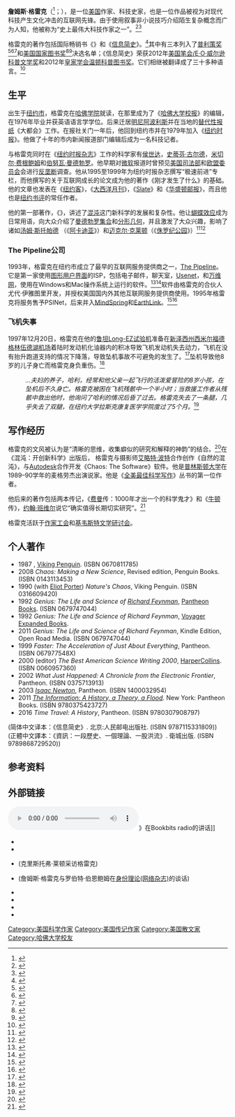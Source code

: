 {{Infobox writer <!-- For more information see [[:Template:Infobox_Writer/doc|:Template:Infobox Writer/doc]]. --> 
| name          = 詹姆斯·格雷克
| original      = James Gleick
| image         = 
| birth_date    = {{Birth date and age|1954|08|01}}
| birth_place   = 纽约市
| occupation    = 作家
| citizenship = [[美国|美国]]
| education     = 
| alma_mater    = 哈佛学院
| notableworks  = 《[[信息简史|信息简史]]》（2011）<br>《[[理查德·费曼|费曼]]传：1000年才出一个的科学鬼才》（1992）<br>《{{link-en|混沌：开创新科学|Chaos: Making a New Science}}》（1987）
| website       = {{URL|http://around.com}} 
}}
'''詹姆斯·格雷克'''（{{lang-en|'''James Gleick'''}}{{IPAc-en|g|l|iː|k}}<ref>{{YouTube|id=a2jZT9EFyaQ#t=0m5s|title="James Gleick Interview and Reading"}}<!--at 0:05--></ref>；{{bd|1954年|8月1日}}），是一位[[美国|美国]]作家、科技史家，也是一位作品被视为对现代科技产生文化冲击的互联网先锋。由于使用叙事非小说技巧介绍陌生复杂概念而广为人知，他被称为“史上最伟大科技作家之一”。<ref>{{cite web|url=http://www.enotes.com/topics/james-gleick|title=Study Guide: James Gleick|publisher=E Notes|access-date=2015-11-18|archive-date=2020-11-25|archive-url=https://web.archive.org/web/20201125092041/https://www.enotes.com/topics/james-gleick|dead-url=no}}</ref><ref>{{cite web |url=http://boingboing.net/2011/03/24/james-gleicks-tour-d.html |first=Cory |last=Doctorow |title=James Gleick's tour-de-force: The Information, a natural history of information theory |work=Boing Boing |date=March 24, 2011 |accessdate=29 May 2014 |archive-date=2014-04-29 |archive-url=https://web.archive.org/web/20140429162540/http://boingboing.net/2011/03/24/james-gleicks-tour-d.html |dead-url=no }}</ref>

格雷克的著作包括国际畅销书《{{link-en|混沌：开创新科学|Chaos: Making a New Science}}》和《[[信息简史|信息简史]]》。<ref>{{cite web | url=http://www.amazon.com/James-Gleick/e/B000AQ3M1I | title=James Gleick: Bibliography | publisher=[[Amazon.com|Amazon.com]] | accessdate=April 14, 2011 | archive-date=2020-08-01 | archive-url=https://web.archive.org/web/20200801014602/https://www.amazon.com/James-Gleick/e/B000AQ3M1I | dead-url=no }}</ref>其中有三本列入了[[普利策奖|普利策奖]]<ref>{{cite web|last=Gleick|first=James|title=1988 Finalists|url=http://www.pulitzer.org/finalists/1988|work=Chaos: Making a new Science|publisher=The Pulitzer Prizes|accessdate=28 May 2011|archive-date=2016-01-08|archive-url=https://web.archive.org/web/20160108143732/http://www.pulitzer.org/finalists/1988|dead-url=no}}</ref><ref>{{cite web|last=Gleick|first=James|title=1993 Finalists|url=http://www.pulitzer.org/finalists/1993|work=Genius: The Life and Science of Richard Feynman|publisher=The Pulitzer Prizes|accessdate=28 May 2011|archive-date=2015-12-24|archive-url=https://web.archive.org/web/20151224102252/http://www.pulitzer.org/finalists/1993|dead-url=no}}</ref><ref>{{cite web|last=Gleick|first=James|title=2004 Finalists|url=http://www.pulitzer.org/finalists/2004|work=Isaac Newton|publisher=The Pulitzer Prizes|accessdate=28 May 2011|archive-date=2015-12-24|archive-url=https://web.archive.org/web/20151224075736/http://www.pulitzer.org/finalists/2004|dead-url=no}}</ref>和[[美国国家图书奖|美国国家图书奖]]<ref>{{cite web|last=Gleick|first=James|title=National Book Awards - 1987|url=http://www.nationalbook.org/nba1987.html|work=Chaos: Making a New Science|publisher=National Book Foundation|accessdate=28 May 2011|archive-date=2018-09-28|archive-url=https://web.archive.org/web/20180928025641/http://www.nationalbook.org/nba1987.html|dead-url=no}}</ref><ref>{{cite web|last=Gleick|first=James|title=National Book Awards - 1992|url=http://www.nationalbook.org/nba1992.html|work=Genius: The Life and Science of Richard Feynman|publisher=[[National_Book_Foundation|National Book Foundation]]|accessdate=28 May 2011|archive-date=2018-04-19|archive-url=https://web.archive.org/web/20180419142256/http://www.nationalbook.org/nba1992.html|dead-url=no}}</ref>决选名单；《信息简史》荣获2012年[[美国笔会/E·O·威尔逊科普文学奖|美国笔会/E·O·威尔逊科普文学奖]]和2012年[[英国皇家学会科学图书奖|皇家学会温顿科普图书奖]]。它们相继被翻译成了三十多种语言。<ref>{{cite web|last=Gleick|first=James|title=About|url=http://around.com/about|work=Bits in the Ether|publisher=Author's website|accessdate=14 June 2011|archive-date=2011-06-15|archive-url=https://web.archive.org/web/20110615105055/http://around.com/about|dead-url=no}}</ref>

== 生平 ==
出生于[[纽约市|纽约市]]，格雷克在[[哈佛学院|哈佛学院]]就读，在那里成为了《[[哈佛大学校报|哈佛大学校报]]》的编辑，在1976年毕业并获英语语言学学位。后来迁居[[明尼阿波利斯|明尼阿波利斯]]并在当地的[[替代性报纸|替代性报纸]]《大都会》工作。在报社关门一年后，他回到纽约市并在1979年加入《[[纽约时报|纽约时报]]》。他做了十年的市内新闻报道部门编辑后成为一名科技记者。

与格雷克同时在《[[纽约时报杂志|纽约时报杂志]]》工作的科学家有[[侯世达|侯世达]]，[[史蒂芬·古尔德|史蒂芬·古尔德]]，[[米切尔·费根鲍姆|米切尔·费根鲍姆]]和[[伯努瓦·曼德勃罗|伯努瓦·曼德勃罗]]。他早期对[[微软|微软]]报道时曾预见[[美国司法部|美国司法部]]和[[欧盟委员会|欧盟委员会]]会进行[[反垄断|反垄断]]调查。他从1995至1999年为纽约时报杂志撰写“极速前进”专栏，而他撰写的关于互联网成长的论文成为他的著作《刚才发生了什么》的基础。他的文章也发表在《[[纽约客|纽约客]]》，《[[大西洋月刊|大西洋月刊]]》，《[[Slate_(杂志)|Slate]]》和《[[华盛顿邮报|华盛顿邮报]]》，而且他也是[[纽约书评|纽约书评]]的常任作者。

他的第一部著作，《{{link-en|混沌：开创新科学|Chaos: Making a New Science}}》，讲述了[[混沌理论|混沌]]这门新科学的发展和复杂性。他让[[蝴蝶效应|蝴蝶效应]]成为日常用语，向大众介绍了[[曼德勃罗集合|曼德勃罗集合]]和[[分形几何|分形几何]]，并且激发了大众兴趣，影响了诸如[[汤姆·斯托帕德|汤姆·斯托帕德]] （《[[阿卡迪亚_(话剧)|阿卡迪亚]]》）和[[迈克尔·克莱顿|迈克尔·克莱顿]]（《[[侏罗纪公园(小说)|侏罗纪公园]]》）<ref>{{cite book |last=Delaney |first=Paul |date=1994 |title=Tom Stoppard in Conversation |url= |location= |publisher=University of Michigan Press |page=224 |isbn= |accessdate= }}</ref><ref>{{cite book |last=Crichton |first=Michael |date=1990 |title=Jurassic Park |url= |location= |publisher=Alfred A. Knopf |page=400 |isbn= |accessdate= }}</ref>

=== The Pipeline公司 ===
1993年，格雷克在纽约市成立了最早的互联网服务提供商之一，[[The_Pipeline|The Pipeline]]。它是第一家使用[[图形用户界面|图形用户界面]]的ISP，包括电子邮件，聊天室，[[Usenet|Usenet]]，和[[万维网|万维网]]，使用在Windows和Mac操作系统上运行的软件。<ref name=Wired>{{cite web |url=http://www.wired.com/wired/archive/2.11/gleik.html |title=Pipeline |accessdate=March 23, 2009 |last=Batelle |first=John |date=November 1994 |work=[[Wired_(magazine)|Wired]] |archive-date=2012-10-26 |archive-url=https://web.archive.org/web/20121026141009/http://www.wired.com/wired/archive/2.11/gleik.html |dead-url=no }}</ref><ref name=Release>{{cite web |url=http://cachefly.oreilly.com/radar/r1/01-94.pdf |title=Pipeline: Not Just Another Pretty Face |accessdate=March 23, 2009 |last=Michalski |first=Jerry |authorlink=Jerry Michalski |date=January 31, 1994 |format=PDF |work=[[Release_1.0|Release 1.0]] |pages=9–11 }}</ref>软件由格雷克的合伙人尤代·伊雅图里开发，并授权美国国内外其他互联网服务提供商使用。1995年格雷克将服务售予PSINet，后来并入[[MindSpring|MindSpring]]和[[EarthLink|EarthLink]]。<ref>{{cite web |url=http://www.nytimes.com/1995/02/11/business/company-news-performance-systems-buys-pipeline-network.html |title=Performance Systems Buys Pipeline Network |accessdate=March 23, 2009 |last=Lewis |first=Peter H. |date=February 11, 1995 |work=[[The_New_York_Times|The New York Times]] |archive-date=2020-09-03 |archive-url=https://web.archive.org/web/20200903190626/https://www.nytimes.com/1995/02/11/business/company-news-performance-systems-buys-pipeline-network.html |dead-url=no }}</ref><ref>{{cite web |url=http://www.nytimes.com/1996/07/02/business/psinet-to-sell-consumer-internet-division.html |title=Psinet to Sell Consumer Internet Division |accessdate=March 23, 2009 |date=July 2, 1996 |work=[[The_New_York_Times|The New York Times]] |archive-date=2020-09-07 |archive-url=https://web.archive.org/web/20200907045523/https://www.nytimes.com/1996/07/02/business/psinet-to-sell-consumer-internet-division.html |dead-url=no }}</ref>

=== 飞机失事 ===
1997年12月20日，格雷克在他的[[鲁坦Long-EZ|鲁坦Long-EZ]][[试验机|试验机]]准备在[[西米尔福德(新泽西州)|新泽西州西米尔福德]][[格林伍德湖机场|格林伍德湖机场]]着陆时发动机化油器内的积冰导致飞机发动机失去动力，飞机在没有抬升跑道支持的情况下降落，导致坠机事故不可避免的发生了。<ref name=Crash_Sum>{{cite web|title=FA ID: NYC98FA047|url=http://www.ntsb.gov/aviationquery/brief.aspx?ev_id=20001208X09356&key=1|website=National Transportation Safety Board|publisher=US Government|accessdate=12 October 2014|archive-date=2014-10-17|archive-url=https://web.archive.org/web/20141017134928/http://www.ntsb.gov/aviationquery/brief.aspx?ev_id=20001208X09356&key=1|dead-url=no}}</ref>坠机导致他8岁的儿子身亡而格雷克身负重伤。<ref name=Crash_Narrative>{{cite web|title=Untitled (NYC98FA047 crash narrative)|url=http://www.ntsb.gov/aviationquery/brief2.aspx?ev_id=20001208X09356&ntsbno=NYC98FA047&akey=1|website=National Transportation Safety Board|publisher=US Government|accessdate=12 October 2014|archive-date=2014-10-17|archive-url=https://web.archive.org/web/20141017134619/http://www.ntsb.gov/aviationquery/brief2.aspx?ev_id=20001208X09356&ntsbno=NYC98FA047&akey=1|dead-url=no}}</ref>

:''...夫妇的养子，哈利，经常和他父亲一起飞行的活泼爱冒险的8岁小孩，在坠机后不久身亡。格雷克被困在飞机残骸中一个半小时；当救援工作者从残骸中救出他时，他询问了哈利的情况后昏了过去。格雷克失去了一条腿，几乎失去了双腿，在纽约大学拉斯克康复医学学院度过了5个月。''<ref name=Crash_Wired>{{cite web|last1=Diamond|first1=David|title=James Gleick's Survival Lessons|url=http://archive.wired.com/wired/archive/7.08/gleick.html|website=Wired|publisher=Condé Nast|accessdate=12 October 2014|archive-date=2015-09-30|archive-url=https://web.archive.org/web/20150930071814/http://archive.wired.com/wired/archive/7.08/gleick.html|dead-url=no}}</ref>

== 写作经历 ==
格雷克的文风被认为是“清晰的思维，收集癖似的研究和解释的神韵”的结合。<ref>{{cite web |url=http://bookcritics.org/blog/archive/karen-long-on-james-gleicks-the-information |title=Karen Long on James Gleick's The Information |accessdate=May 29, 2014 |date=February 7, 2012 |archive-url=https://web.archive.org/web/20140529223841/http://bookcritics.org/blog/archive/karen-long-on-james-gleicks-the-information |archive-date=2014-05-29 |dead-url=yes }}</ref>在《混沌：开创新科学》出版后， 格雷克与摄影师[[艾略特·波特|艾略特·波特]]合作创作《自然的混沌》，与[[Autodesk|Autodesk]]合作开发《Chaos: The Software》软件。他是[[普林斯顿大学|普林斯顿大学]]在1989–90学年的麦格劳杰出演说家。他是《[[全美最佳科学写作|全美最佳科学写作]]》丛书的第一位作者。

他后来的著作包括两本传记，《[[理查德·费曼|费曼]]传：1000年才出一个的科学鬼才》和《[[艾萨克·牛顿|牛顿]]传》，[[约翰·班维尔|约翰·班维尔]]说它“确实值得长期切实研究”。<ref>{{cite web |url=http://www.theguardian.com/books/2003/aug/30/scienceandnature.highereducation |title=The Magus |accessdate=May 29, 2014 |last=Banville |first=John |date=August 29, 2003 |work=[[The_Guardian|The Guardian]] |archive-date=2021-04-11 |archive-url=https://web.archive.org/web/20210411034937/https://www.theguardian.com/books/2003/aug/30/scienceandnature.highereducation |dead-url=no }}</ref>

格雷克活跃于[[作家工会|作家工会]]和[[基韦斯特文学研讨会|基韦斯特文学研讨会]]。

== 个人著作 ==
* 1987 ''{{link-en|Chaos: Making a New Science|Chaos: Making a New Science}}'', [[Viking_Penguin|Viking Penguin]]. (ISBN 0670811785)
* 2008 ''Chaos: Making a New Science'', Revised edition, Penguin Books. (ISBN 0143113453)
* 1990 (with [[Eliot_Porter|Eliot Porter]]) ''Nature's Chaos'', Viking Penguin. (ISBN 0316609420)
* 1992 ''Genius: The Life and Science of [[Richard_Feynman|Richard Feynman]]'', [[Pantheon_Books|Pantheon Books]]. (ISBN 0679747044)
* 1992 ''Genius: The Life and Science of Richard Feynman'', [[Voyager_Expanded_Books|Voyager Expanded Books]].
* 2011 ''Genius: The Life and Science of Richard Feynman'', Kindle Edition, Open Road Media. (ISBN 0679747044)
* 1999 ''Faster: The Acceleration of Just About Everything'', Pantheon. (ISBN 067977548X)
* 2000 (editor) ''The Best American Science Writing 2000'', [[HarperCollins|HarperCollins]]. (ISBN 0060957360)
* 2002 ''What Just Happened: A Chronicle from the Electronic Frontier'', Pantheon. (ISBN 0375713913)
* 2003 ''[[Isaac_Newton|Isaac Newton]]'', Pantheon. (ISBN 1400032954)
* 2011 ''[[信息简史|The Information: A History, a Theory, a Flood]]''. New York: Pantheon Books. (ISBN 9780375423727)
* 2016 ''Time Travel: A History'', Pantheon. (ISBN 9780307908797)
(简体中文译本：《信息简史》. 北京:人民邮电出版社. (ISBN 9787115331809))<br>
(正體中文譯本：《資訊：一段歷史、一個理論、一股洪流》. 衛城出版. (ISBN 9789868729520))

==参考资料==
{{reflist}}

==外部链接==
[[File:Bookbits_-_2011-05-04_James_Gleick-The_Information.vorb.oga|thumb]]》在Bookbits radio的讲话]]
* {{Official website|http://www.around.com|language=en}}
* {{Goodreads author|10401.James_Gleick}}
* {{cite web |url=http://blogs.law.harvard.edu/lydon/2003/08/23 |title=A Miracle Made Lyrical |author=[[克里斯托弗·莱顿|克里斯托弗·莱顿]] |website=[[哈佛大学|哈佛大学]]网站个人专页 |language=en |date= |access-date=2015-11-18 |archive-date=2006-11-26 |archive-url=https://web.archive.org/web/20061126191723/http://blogs.law.harvard.edu/lydon/2003/08/23 |dead-url=no }} (克里斯托弗·莱顿采访格雷克)
* {{cite web |url=http://www.identitytheory.com/people/birnbaum51.html |title=The Narrative Thread |work=''Identity Theory'' |language=en |date= |access-date=2015-11-18 |archive-date=2012-01-27 |archive-url=https://web.archive.org/web/20120127032506/http://www.identitytheory.com/people/birnbaum51.html |dead-url=no }} (詹姆斯·格雷克与罗伯特·伯恩鲍姆在[[身份理论(网络杂志)|身份理论(网络杂志)]]的谈话)
* {{cite web |url=http://www.nybooks.com/authors/14855 |title=纽约书评网站上由格雷克所写的书评 |website=[[纽约书评|纽约书评]] |language=en |date= |access-date=2018年5月6日 |archive-date=2009年5月26日 |archive-url=https://web.archive.org/web/20090526212047/http://www.nybooks.com/authors/14855 |dead-url=no }}
* {{cite web |url=http://www.kwls.org/podcasts/janna_levin_in_conversation_wi/ |type=Audio |title=James Gleick in conversation |trans_title=与詹纳·莱文在基韦斯特文学研讨会 |language=en |date=2008年 |access-date=2015-11-18 |archive-date=2016-05-20 |archive-url=https://web.archive.org/web/20160520133313/http://www.kwls.org/podcasts/janna_levin_in_conversation_wi/ |dead-url=no }}
* {{cite web |url=http://thephoenix.com/Boston/life/118249-science-writer-james-gleick-explains-the-physics-t/ |title=Science writer James Gleick explains the physics that define new media in the ongoing communications revolution |author=Peter Kadzis |work=[[波士顿凤凰报|波士顿凤凰报]] |language=en |date=2011年4月6日 |access-date= |archive-date=2011年4月10日 |archive-url=https://web.archive.org/web/20110410125513/http://thephoenix.com/Boston/life/118249-science-writer-james-gleick-explains-the-physics-t/ |dead-url=no }}
* {{C-SPAN|James Gleick}}

{{Authority control}}

{{DEFAULTSORT:Gleick, James}}
[[Category:美国科学作家|Category:美国科学作家]]
[[Category:美国传记作家|Category:美国传记作家]]
[[Category:美国散文家|Category:美国散文家]]
[[Category:哈佛大学校友|Category:哈佛大学校友]]